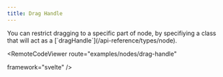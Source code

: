 ```yaml
---
title: Drag Handle
---
```




<ExampleLayout>
You can restrict dragging to a specific part of node, by specifiying a class that will act as a [`dragHandle`](/api-reference/types/node).

<RemoteCodeViewer
  route="examples/nodes/drag-handle"
  
  framework="svelte"
/>
</ExampleLayout>
